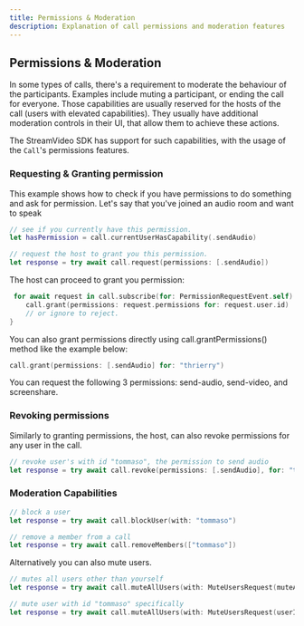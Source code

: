 ```yaml
---
title: Permissions & Moderation
description: Explanation of call permissions and moderation features
---
```


## Permissions & Moderation

In some types of calls, there's a requirement to moderate the behaviour of the participants. Examples include muting a participant, or ending the call for everyone. Those capabilities are usually reserved for the hosts of the call (users with elevated capabilities). They usually have additional moderation controls in their UI, that allow them to achieve these actions.

The StreamVideo SDK has support for such capabilities, with the usage of the `Call`'s permissions features.

### Requesting & Granting permission

This example shows how to check if you have permissions to do something and ask for permission. Let's say that you've joined an audio room and want to speak

```swift
// see if you currently have this permission.
let hasPermission = call.currentUserHasCapability(.sendAudio)

// request the host to grant you this permission.
let response = try await call.request(permissions: [.sendAudio])
```

The host can proceed to grant you permission:

```swift
 for await request in call.subscribe(for: PermissionRequestEvent.self) {
    call.grant(permissions: request.permissions for: request.user.id)
    // or ignore to reject.
}
```

You can also grant permissions directly using call.grantPermissions() method like the example below:

```swift
call.grant(permissions: [.sendAudio] for: "thrierry")
```

You can request the following 3 permissions: send-audio, send-video, and screenshare.

### Revoking permissions

Similarly to granting permissions, the host, can also revoke permissions for any user in the call.

```swift
// revoke user's with id "tommaso", the permission to send audio
let response = try await call.revoke(permissions: [.sendAudio], for: "tommaso")
```

### Moderation Capabilities

```swift
// block a user
let response = try await call.blockUser(with: "tommaso")

// remove a member from a call
let response = try await call.removeMembers(["tommaso"])
```

Alternatively you can also mute users.

```swift
// mutes all users other than yourself
let response = try await call.muteAllUsers(with: MuteUsersRequest(muteAllUsers: true))

// mute user with id "tommaso" specifically
let response = try await call.muteAllUsers(with: MuteUsersRequest(userIds: ["tommaso"]))
```